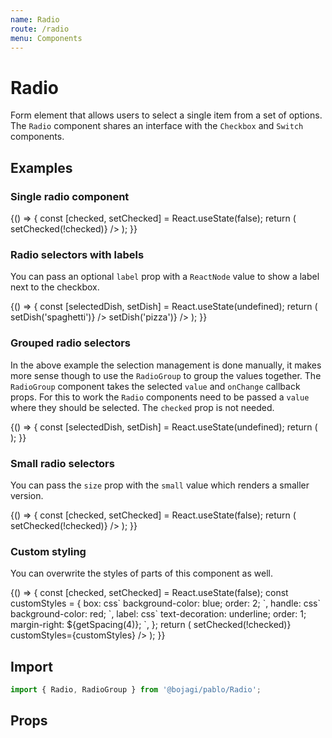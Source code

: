 ```yaml
---
name: Radio
route: /radio
menu: Components
---
```



# Radio

Form element that allows users to select a single item from a set of options. 
The `Radio` component shares an interface with the `Checkbox` and `Switch` components.

## Examples

### Single radio component

<Playground>
  {() => {
    const [checked, setChecked] = React.useState(false);
    return (
      <Radio checked={checked} onChange={() => setChecked(!checked)}  />
    );
  }}
</Playground>

### Radio selectors with labels

You can pass an optional `label` prop with a `ReactNode` value to show a label next to the checkbox.

<Playground>
  {() => {
    const [selectedDish, setDish] = React.useState(undefined);
    return (
      <Box display="flex" mx={-2}>
        <Radio mx={2} label="Spaghetti" checked={selectedDish === 'spaghetti'} onChange={() => setDish('spaghetti')} />
        <Radio mx={2} label="Pizza" checked={selectedDish === 'pizza'} onChange={() => setDish('pizza')} />
      </Box>
    );
  }}
</Playground>

### Grouped radio selectors

In the above example the selection management is done manually, it makes more sense though to use the `RadioGroup` to
group the values together. The `RadioGroup` component takes the selected `value` and `onChange` callback props.
For this to work the `Radio` components need to be passed a `value` where they should be selected. The `checked` prop is not needed.

<Playground>
  {() => {
    const [selectedDish, setDish] = React.useState(undefined);
    return (
      <RadioGroup value={selectedDish} onChange={setDish}>
        <Radio mx={2} label="Spaghetti" value="spaghetti" />
        <Radio mx={2} label="Pizza" value="pizza" />
      </RadioGroup>
    );
  }}
</Playground>

### Small radio selectors

You can pass the `size` prop with the `small` value which renders a smaller version.

<Playground>
  {() => {
    const [checked, setChecked] = React.useState(false);
    return (
      <Radio size="small" checked={checked} onChange={() => setChecked(!checked)} />
    );
  }}
</Playground>

### Custom styling

You can overwrite the styles of parts of this component as well. 

<Playground>
  {() => {
    const [checked, setChecked] = React.useState(false);
    const customStyles = {
      box: css`
        background-color: blue;
        order: 2;
      `,
      handle: css`
        background-color: red;
      `,
      label: css`
        text-decoration: underline;
        order: 1;
        margin-right: ${getSpacing(4)};
      `,
    };
    return (
      <Radio
        checked={checked}
        label="weird"
        onChange={() => setChecked(!checked)}
        customStyles={customStyles} 
      />
    );
  }}
</Playground>

## Import

```js
import { Radio, RadioGroup } from '@bojagi/pablo/Radio';
```

## Props
<Props of={Radio} />
